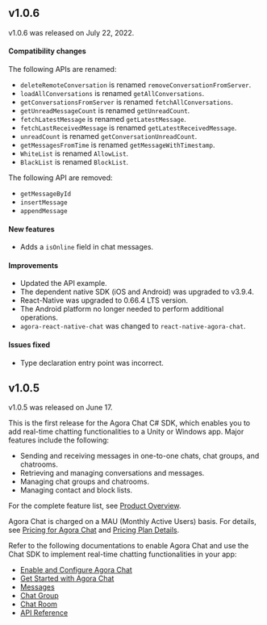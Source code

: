 <PlatformWrapper platform="react-native">

## v1.0.6

v1.0.6 was released on July 22, 2022.

#### Compatibility changes

The following APIs are renamed:

- `deleteRemoteConversation` is renamed `removeConversationFromServer`.
- `loadAllConversations` is renamed `getAllConversations`.
- `getConversationsFromServer` is renamed `fetchAllConversations`.
- `getUnreadMessageCount` is renamed `getUnreadCount`.
- `fetchLatestMessage` is renamed `getLatestMessage`.
- `fetchLastReceivedMessage` is renamed `getLatestReceivedMessage`.
- `unreadCount` is renamed `getConversationUnreadCount`.
- `getMessagesFromTime` is renamed `getMessageWithTimestamp`.
- `WhiteList` is renamed `AllowList`.
- `BlackList` is renamed `BlockList`.

The following API are removed:

- `getMessageById`
- `insertMessage`
- `appendMessage`

#### New features

- Adds a `isOnline` field in chat messages.

#### Improvements

- Updated the API example.
- The dependent native SDK (iOS and Android) was upgraded to v3.9.4.
- React-Native was upgraded to 0.66.4 LTS version.
- The Android platform no longer needed to perform additional operations.
- `agora-react-native-chat` was changed to `react-native-agora-chat`.

#### Issues fixed

- Type declaration entry point was incorrect.

## v1.0.5

v1.0.5 was released on June 17.

This is the first release for the Agora Chat C# SDK, which enables you to add real-time chatting functionalities to a Unity or Windows app. Major features include the following:

- Sending and receiving messages in one-to-one chats, chat groups, and chatrooms.
- Retrieving and managing conversations and messages.
- Managing chat groups and chatrooms.
- Managing contact and block lists.

For the complete feature list, see [Product Overview](./agora_chat_overview?platform=React%20Native).

Agora Chat is charged on a MAU (Monthly Active Users) basis. For details, see [Pricing for Agora Chat](./agora_chat_pricing?platform=React%20Native) and [Pricing Plan Details](./agora_chat_plan?platform=React%20Native).

Refer to the following documentations to enable Agora Chat and use the Chat SDK to implement real-time chatting functionalities in your app:

- [Enable and Configure Agora Chat](link)
- [Get Started with Agora Chat](./agora-chat/agora_chat_get_started_rn?platform=React%20Native)
- [Messages](./agora_chat_message_overview?platform=React%20Native)
- [Chat Group](./agora_chat_group_overview?platform=React%20Native)
- [Chat Room](./agora_chat_chatroom_overview?platform=React%20Native)
- [API Reference](link)

</PlatformWrapper>